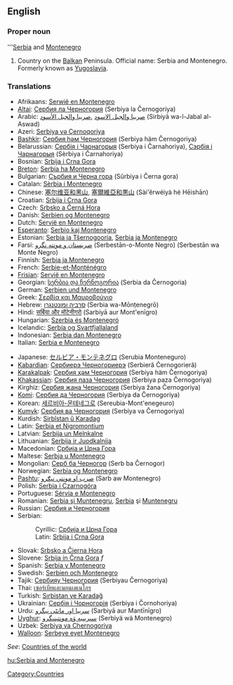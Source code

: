 ==English==
===Proper noun===
'''[[Serbia]] and [[Montenegro]]

# Country on the [[Balkan]] Peninsula. Official name: Serbia and Montenegro.  Formerly known as [[Yugoslavia]].

===Translations===
{{top}}
*Afrikaans: [[Serwië en Montenegro]]
*[[Altai]]: [[Сербия ла Черногория]] (Serbiya la Černogoriya)
*Arabic: [[صربيا والجبل الاسود]] ,[[صربيا والجبل الأسود]] (Sirbiyā wa-l-Jabal al-Aswad)
*Azeri: [[Serbiya və Çernoqoriya]]
*[[Bashkir]]: [[Сербия һәм Черногория]] (Serbiya häm Černogoriya)
*Belarussian: [[Сербія і Чарнагорыя]] (Serbiya i Čarnahoriya), [[Сэрбія і Чарнагорыя]] (Sèrbiya i Čarnahoriya)
*Bosnian: [[Srbija i Crna Gora]] {{f}}
*[[Breton]]: [[Serbia ha Montenegro]]
*Bulgarian: [[Сърбия и Черна гора]] (Sŭrbiya i Černa gora)
*Catalan: [[Sèrbia i Montenegro]]
*Chinese: [[塞尔维亚和黑山]], [[塞爾維亞和黒山]] (Sài'ěrwéiyà hé Hēishān)
*Croatian: [[Srbija i Crna Gora]] {{f}}
*Czech: [[Srbsko a Černá Hora]]
*Danish: [[Serbien og Montenegro]]
*Dutch: [[Servië en Montenegro]]
*[[Esperanto]]: [[Serbio kaj Montenegro]]
*Estonian: [[Serbia ja Tšernogooria]], [[Serbia ja Montenegro]]
*Farsi: [[صربستان و مونته نگرو]] (Serbestān-o-Monte Negro) (Serbestān wa Monte Negro)
*Finnish: [[Serbia ja Montenegro]]
*French: [[Serbie-et-Monténégro]]
*[[Frisian]]: [[Servië en Montenegro]]
*Georgian: [[სერბია და ჩერნოგორია]] (Serbia da Černogoria)
*German: [[Serbien und Montenegro]]
*Greek: [[Σερβία και Μαυροβούνιο]]
*Hebrew: [[סרביה ומונטנגרו]] (Serbia wa-Mōnṭenegrō)
*Hindi: [[सर्बिया और मोंटेनीगरो]] (Sarbiyā aur Mont'enīgro)
*Hungarian: [[Szerbia és Montenegró]]
*Icelandic: [[Serbía og Svartfjallaland]]
*Indonesian: [[Serbia dan Montenegro]]
*Italian: [[Serbia e Montenegro]]
{{mid}}
*Japanese: [[セルビア・モンテネグロ]] (Serubia Monteneguro)
*[[Kabardian]]: [[Сербиерэ Черногориерэ]] (Serbieră Černogorieră)
*[[Karakalpak]]: [[Сербия ҳәм Черногория]] (Serbiya häm Černogoriya)
*[[Khakassian]]: [[Сербия паза Черногория]] (Serbiya paza Černogoriya)
*Kirghiz: [[Сербия жана Черногория]] (Serbiya žana Černogoriya)
*[[Komi]]: [[Сербия да Черногория]] (Serbiya da Čеrnogoriya)
*Korean: [[세르비아-몬테네그로]] (Sereubia-Mont'enegeuro)
*[[Kumyk]]: [[Сербия ва Черногория]] (Serbiya va Černogoriya)
*Kurdish: [[Sirbîstan û Karadag]]
*Latin: [[Serbia et Nigromontium]]
*Latvian: [[Serbija un Melnkalne]]
*Lithuanian: [[Serbija ir Juodkalnija]]
*Macedonian: [[Србија и Црна Гора]]
*Maltese: [[Serbja u Montenegro]]
*Mongolian: [[Серб ба Черногор]] (Serb ba Černogor)
*Norwegian: [[Serbia og Montenegro]]
*[[Pashtu]]: [[صرب او مونتې نېګرو]] (Sarb aw Montenegro)
*Polish: [[Serbia i Czarnogóra]]
*Portuguese: [[Sérvia e Montenegro]]
*Romanian: [[Serbia şi Muntenegru]], [[Serbia]] şi [[Muntenegru]]
*Russian: [[Сербия и Черногория]]
*Serbian:
*:Cyrillic: [[Србија и Црна Гора]] {{f}}
*:Latin: [[Srbija i Crna Gora]] {{f}}
*Slovak: [[Srbsko a Čierna Hora]]
*Slovene: [[Srbija in Črna Gora]] ''f''
*Spanish: [[Serbia y Montenegro]]
*Swedish: [[Serbien och Montenegro]]
*Tajik: [[Сербияу Черногория]] (Serbiyau Černogoriya)
*Thai: [[เซอร์เบียและมอนเตเนโกร]]
*Turkish: [[Sırbistan ve Karadağ]]
*Ukrainian: [[Сербія і Чорногорія]] (Serbiya i Čornohoriya)
*Urdu: [[سربیا اور مانٹی نیگرو]] (Sarbiyā aur Mantīnīgro)
*[[Uyghur]]: [[ﺳﯧﺮﺑﯩﻴﻪ ﯞﻩ ﻣﻮﻧﺘﯧﻨﯧﮕﺮﻭ]] (Serbiyä wä Montenegro)
*Uzbek: [[Serbiya va Chernogoriya]]
*[[Walloon]]: [[Serbeye eyet Montenegro]]
{{bottom}}

''See'': [[Countries of the world]]

[[Category:Countries]]

[[hu:Serbia and Montenegro]]